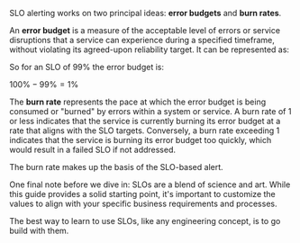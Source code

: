SLO alerting works on two principal ideas: **error budgets** and **burn rates**.

An **error budget** is a measure of the acceptable level of errors or service disruptions that a service can experience during a specified timeframe, without violating its agreed-upon reliability target. It can be represented as:

So for an SLO of 99% the error budget is:

$100\% - 99\% = 1\%$

The **burn rate** represents the pace at which the error budget is being consumed or "burned" by errors within a system or service. A burn rate of 1 or less indicates that the service is currently burning its error budget at a rate that aligns with the SLO targets. Conversely, a burn rate exceeding 1 indicates that the service is burning its error budget too quickly, which would result in a failed SLO if not addressed.

The burn rate makes up the basis of the SLO-based alert.

One final note before we dive in: SLOs are a blend of science and art. While this guide provides a solid starting point, it's important to customize the values to align with your specific business requirements and processes.

The best way to learn to use SLOs, like any engineering concept, is to go build with them.
